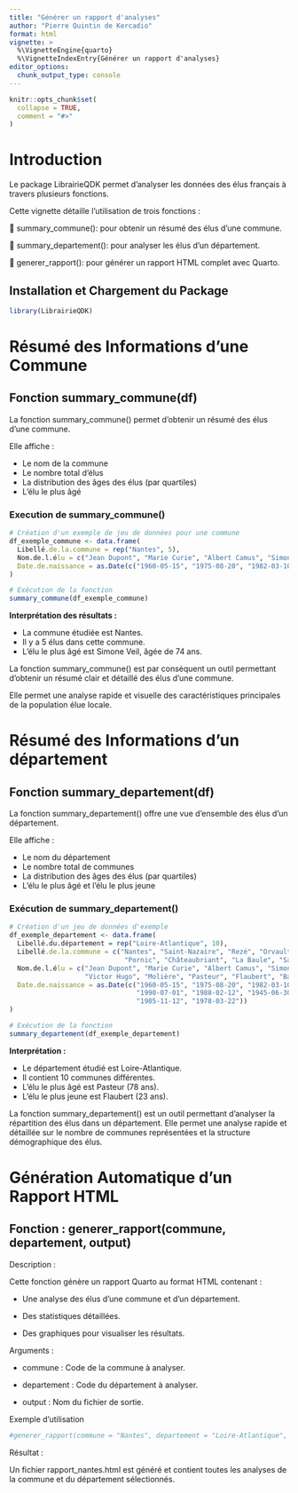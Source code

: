 ```yaml
---
title: "Générer un rapport d'analyses"
author: "Pierre Quintin de Kercadio"
format: html
vignette: >
  %\VignetteEngine{quarto}
  %\VignetteIndexEntry{Générer un rapport d'analyses}
editor_options: 
  chunk_output_type: console
---
```




```r
knitr::opts_chunk$set(
  collapse = TRUE,
  comment = "#>"
)
```


# Introduction

Le package LibrairieQDK permet d’analyser les données des élus français à travers plusieurs fonctions.

Cette vignette détaille l’utilisation de trois fonctions  :

📌 summary_commune(): pour obtenir un résumé des élus d’une commune.

📌 summary_departement(): pour analyser les élus d’un département.

📌 generer_rapport(): pour générer un rapport HTML complet avec Quarto.



## Installation et Chargement du Package
```r
library(LibrairieQDK)
```


# Résumé des Informations d’une Commune

## Fonction summary_commune(df)

La fonction summary_commune() permet d’obtenir un résumé des élus d’une commune.

Elle affiche :

- Le nom de la commune
- Le nombre total d’élus
- La distribution des âges des élus (par quartiles)
- L’élu le plus âgé


### Execution de summary_commune()
```r
# Création d'un exemple de jeu de données pour une commune
df_exemple_commune <- data.frame(
  Libellé.de.la.commune = rep("Nantes", 5),
  Nom.de.l.élu = c("Jean Dupont", "Marie Curie", "Albert Camus", "Simone Veil", "Victor Hugo"),
  Date.de.naissance = as.Date(c("1960-05-15", "1975-08-20", "1982-03-10", "1950-11-25", "1990-07-01"))
)

# Exécution de la fonction
summary_commune(df_exemple_commune)

```

**Interprétation des résultats :**

- La commune étudiée est Nantes.
- Il y a 5 élus dans cette commune.
- L’élu le plus âgé est Simone Veil, âgée de 74 ans.


La fonction summary_commune() est par conséquent un outil permettant d’obtenir un résumé clair et détaillé des élus d’une commune.

Elle permet une analyse rapide et visuelle des caractéristiques principales de la population élue locale.



# Résumé des Informations d'un département

## Fonction summary_departement(df)

La fonction summary_departement() offre une vue d’ensemble des élus d’un département.

Elle affiche :

- Le nom du département
- Le nombre total de communes
- La distribution des âges des élus (par quartiles)
- L’élu le plus âgé et l’élu le plus jeune

### Exécution de summary_departement()

```r
# Création d'un jeu de données d'exemple
df_exemple_departement <- data.frame(
  Libellé.du.département = rep("Loire-Atlantique", 10),
  Libellé.de.la.commune = c("Nantes", "Saint-Nazaire", "Rezé", "Orvault", "Carquefou", 
                             "Pornic", "Châteaubriant", "La Baule", "Savenay", "Guérande"),
  Nom.de.l.élu = c("Jean Dupont", "Marie Curie", "Albert Camus", "Simone Veil", 
                   "Victor Hugo", "Molière", "Pasteur", "Flaubert", "Balzac", "Rousseau"),
  Date.de.naissance = as.Date(c("1960-05-15", "1975-08-20", "1982-03-10", "1950-11-25",
                                "1990-07-01", "1988-02-12", "1945-06-30", "2000-10-05",
                                "1985-11-12", "1978-03-22"))
)

# Exécution de la fonction
summary_departement(df_exemple_departement)

```

**Interprétation :**

- Le département étudié est Loire-Atlantique.
- Il contient 10 communes différentes.
- L’élu le plus âgé est Pasteur (78 ans).
- L’élu le plus jeune est Flaubert (23 ans).

La fonction summary_departement() est un outil permettant d’analyser la répartition des élus dans un département.
Elle permet une analyse rapide et détaillée sur le nombre de communes représentées et la structure démographique des élus.


# Génération Automatique d’un Rapport HTML

## Fonction : generer_rapport(commune, departement, output)


Description :

Cette fonction génère un rapport Quarto au format HTML contenant :

- Une analyse des élus d’une commune et d’un département.

- Des statistiques détaillées.

- Des graphiques pour visualiser les résultats.

Arguments :

- commune : Code de la commune à analyser.

- departement : Code du département à analyser.

- output : Nom du fichier de sortie.

Exemple d’utilisation
```r
#generer_rapport(commune = "Nantes", departement = "Loire-Atlantique", output = "rapport_nantes.html")
```

Résultat :

Un fichier rapport_nantes.html est généré et contient toutes les analyses de la commune et du département sélectionnés.



